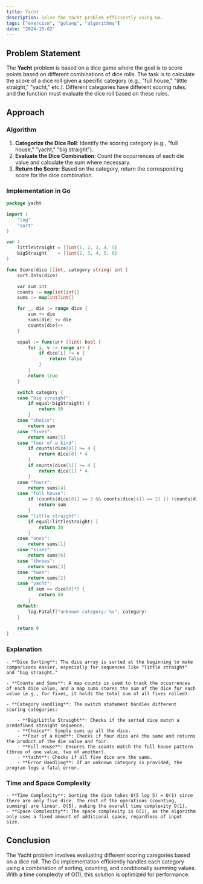 ```yaml
---
title: Yacht
description: Solve the Yacht problem efficiently using Go.
tags: ["exercism", "golang", "algorithms"]
date: "2024-10-02"
---
```


## Problem Statement

The **Yacht** problem is based on a dice game where the goal is to score points based on different combinations of dice rolls. The task is to calculate the score of a dice roll given a specific category (e.g., "full house," "little straight," "yacht," etc.). Different categories have different scoring rules, and the function must evaluate the dice roll based on these rules.

## Approach

### Algorithm

1. **Categorize the Dice Roll**: Identify the scoring category (e.g., "full house," "yacht," "big straight").
2. **Evaluate the Dice Combination**: Count the occurrences of each die value and calculate the sum where necessary.
3. **Return the Score**: Based on the category, return the corresponding score for the dice combination.

### Implementation in Go

```go
package yacht

import (
	"log"
	"sort"
)

var (
	littleStraight = []int{1, 2, 3, 4, 5}
	bigStraight    = []int{2, 3, 4, 5, 6}
)

func Score(dice []int, category string) int {
	sort.Ints(dice)

	var sum int
	counts := map[int]int{}
	sums := map[int]int{}

	for _, die := range dice {
		sum += die
		sums[die] += die
		counts[die]++
	}

	equal := func(arr []int) bool {
		for i, v := range arr {
			if dice[i] != v {
				return false
			}
		}
		return true
	}

	switch category {
	case "big straight":
		if equal(bigStraight) {
			return 30
		}
	case "choice":
		return sum
	case "fives":
		return sums[5]
	case "four of a kind":
		if counts[dice[0]] >= 4 {
			return dice[0] * 4
		}
		if counts[dice[1]] >= 4 {
			return dice[1] * 4
		}
	case "fours":
		return sums[4]
	case "full house":
		if (counts[dice[0]] == 3 && counts[dice[4]] == 2) || (counts[dice[0]] == 2 && counts[dice[4]] == 3) {
			return sum
		}
	case "little straight":
		if equal(littleStraight) {
			return 30
		}
	case "ones":
		return sums[1]
	case "sixes":
		return sums[6]
	case "threes":
		return sums[3]
	case "twos":
		return sums[2]
	case "yacht":
		if sum == dice[0]*5 {
			return 50
		}
	default:
		log.Fatalf("unknown category: %v", category)
	}

	return 0
}
```

### Explanation
    - **Dice Sorting**: The dice array is sorted at the beginning to make comparisons easier, especially for sequences like "little straight" and "big straight."

    - **Counts and Sums**: A map counts is used to track the occurrences of each dice value, and a map sums stores the sum of the dice for each value (e.g., for fives, it holds the total sum of all fives rolled).

    - **Category Handling**: The switch statement handles different scoring categories:

        - **Big/Little Straight**: Checks if the sorted dice match a predefined straight sequence.
        - **Choice**: Simply sums up all the dice.
        - **Four of a Kind**: Checks if four dice are the same and returns the product of the die value and four.
        - **Full House**: Ensures the counts match the full house pattern (three of one value, two of another).
        - **Yacht**: Checks if all five dice are the same.
        - **Error Handling**: If an unknown category is provided, the program logs a fatal error.

### Time and Space Complexity
    - **Time Complexity**: Sorting the dice takes O(5 log 5) = O(1) since there are only five dice. The rest of the operations (counting, summing) are linear, O(5), making the overall time complexity O(1).
    - **Space Complexity**: The space complexity is O(1), as the algorithm only uses a fixed amount of additional space, regardless of input size.

## Conclusion
The Yacht problem involves evaluating different scoring categories based on a dice roll. The Go implementation efficiently handles each category using a combination of sorting, counting, and conditionally summing values. With a time complexity of O(1), this solution is optimized for performance.